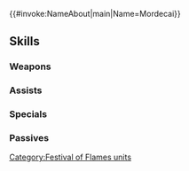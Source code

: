 {{#invoke:NameAbout|main|Name=Mordecai}}{{HeroPage Tabs}}
{{Hero Infobox
|Name=Mordecai
|Title=Gentle Firetender
|WeaponType=Green Beast
|MoveType=Infantry
|Origin=Fire Emblem: Radiant Dawn
|Gender=Male
|actorEN=Jason Vande Brake
|actorJP=江越彬紀
|artist=ホマ蔵
|additionDate=September 6, 2022
|releaseDate=September 7, 2022
|cv1=9
|cv2=400400
|TagID=炎部族モゥディ
|InternalID=849
|Properties=limited,tempest,specDisplay,hat,tiara
|description=A warrior from Gallia who can take the shape of a tiger. He has come to the festival of flames to compete in a contest of raw power. Appears in Fire Emblem: Radiant Dawn.
}}
{{Stats Page
|Lv1HP=20|Lv1ATK=13|Lv1SPD=7|Lv1DEF=10|Lv1RES=5
|GRHP=65|GRATK=70|GRSPD=50|GRDEF=75|GRRES=45
}}
==Skills==
===Weapons===
{{Weapons Table
|weapon1=Whelp (Infantry)
|weapon1Default=1
|weapon1Unlock=1
|weapon2=Yearling (Infantry)
|weapon2Default=2
|weapon2Unlock=2
|weapon3=Adult (Infantry)
|weapon3Default=4
|weapon3Unlock=3
|weapon4=Fiery Fang
|weapon4Default=5
|weapon4Unlock=5
}}
===Assists===
{{Assists Table
|assist1=Smite
|assist1Default=4
|assist1Unlock=3
}}
===Specials===
{{Specials Table}}
===Passives===
{{Passives Table
|passiveA1=Fortress Def 1
|passiveA2=Fort. Def/Res 1
|passiveA3=Fort. Def/Res 2
|passiveA1Unlock=1
|passiveA2Unlock=2
|passiveA3Unlock=4
|passiveC1=Atk/Def Gap 1
|passiveC2=Atk/Def Gap 2
|passiveC3=Atk/Def Gap 3
|passiveC1Unlock=3
|passiveC2Unlock=4
|passiveC3Unlock=5
}}
{{Heroes Navbox}}
[[Category:Festival of Flames units]]